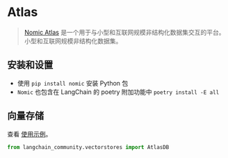 # Atlas

> [Nomic Atlas](https://docs.nomic.ai/index.html) 是一个用于与小型和互联网规模非结构化数据集交互的平台。
> 小型和互联网规模非结构化数据集。


## 安装和设置

- 使用 `pip install nomic` 安装 Python 包
- `Nomic` 也包含在 LangChain 的 poetry 附加功能中 `poetry install -E all`


## 向量存储

查看 [使用示例](/docs/integrations/vectorstores/atlas)。

```python
from langchain_community.vectorstores import AtlasDB
```